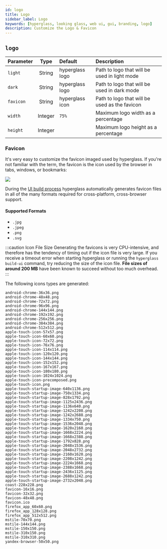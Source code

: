 ```yaml
---
id: logo
title: Logo
sidebar_label: Logo
keywords: [hyperglass, looking glass, web ui, gui, branding, logo]
description: Customize the Logo & Favicon
---
```


## `logo`

| Parameter |  Type   | Default         | Description                                   |
| :-------- | :-----: | :-------------- | :-------------------------------------------- |
| `light`   | String  | hyperglass logo | Path to logo that will be used in light mode  |
| `dark`    | String  | hyperglass logo | Path to logo that will be used in dark mode   |
| `favicon` | String  | hyperglass icon | Path to logo that will be used as the favicon |
| `width`   | Integer | `75%`           | Maximum logo width as a percentage            |
| `height`  | Integer |                 | Maximum logo height as a percentage           |

### Favicon

It's very easy to customize the favicon imaged used by hyperglass. If you're not familiar with the term, the favicon is the icon used by the browser in tabs, windows, or bookmarks:

![](/screenshots/screenshot-favicons.jpg)

During the [UI build process](setup.mdx#ui-build) hyperglass automatically generates favicon files in all of the many formats required for cross-platform, cross-browser support.

#### Supported Formats

- `.jpg`
- `.jpeg`
- `.png`
- `.svg`

:::caution Icon File Size
Generating the favicons is very CPU-intensive, and therefore has the tendency of timing out if the icon file is very large. If you receive a timeout error when starting hyperglass or running the `hyperglass build-ui` command, try reducing the size of the icon file. **File sizes of around 200 MB** have been known to succeed without too much overhead.
:::

The following icons types are generated:

```
android-chrome-36x36.png
android-chrome-48x48.png
android-chrome-72x72.png
android-chrome-96x96.png
android-chrome-144x144.png
android-chrome-192x192.png
android-chrome-256x256.png
android-chrome-384x384.png
android-chrome-512x512.png
apple-touch-icon-57x57.png
apple-touch-icon-60x60.png
apple-touch-icon-72x72.png
apple-touch-icon-76x76.png
apple-touch-icon-114x114.png
apple-touch-icon-120x120.png
apple-touch-icon-144x144.png
apple-touch-icon-152x152.png
apple-touch-icon-167x167.png
apple-touch-icon-180x180.png
apple-touch-icon-1024x1024.png
apple-touch-icon-precomposed.png
apple-touch-icon.png
apple-touch-startup-image-640x1136.png
apple-touch-startup-image-750x1334.png
apple-touch-startup-image-828x1792.png
apple-touch-startup-image-1125x2436.png
apple-touch-startup-image-1136x640.png
apple-touch-startup-image-1242x2208.png
apple-touch-startup-image-1242x2688.png
apple-touch-startup-image-1334x750.png
apple-touch-startup-image-1536x2048.png
apple-touch-startup-image-1620x2160.png
apple-touch-startup-image-1668x2224.png
apple-touch-startup-image-1668x2388.png
apple-touch-startup-image-1792x828.png
apple-touch-startup-image-2048x1536.png
apple-touch-startup-image-2048x2732.png
apple-touch-startup-image-2160x1620.png
apple-touch-startup-image-2208x1242.png
apple-touch-startup-image-2224x1668.png
apple-touch-startup-image-2388x1668.png
apple-touch-startup-image-2436x1125.png
apple-touch-startup-image-2688x1242.png
apple-touch-startup-image-2732x2048.png
coast-228x228.png
favicon-16x16.png
favicon-32x32.png
favicon-48x48.png
favicon.ico
firefox_app_60x60.png
firefox_app_128x128.png
firefox_app_512x512.png
mstile-70x70.png
mstile-144x144.png
mstile-150x150.png
mstile-310x150.png
mstile-310x310.png
yandex-browser-50x50.png
```
